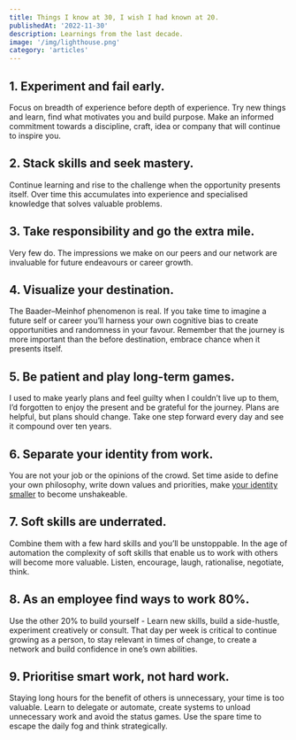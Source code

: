 ```yaml
---
title: Things I know at 30, I wish I had known at 20.
publishedAt: '2022-11-30'
description: Learnings from the last decade.
image: '/img/lighthouse.png'
category: 'articles'
---
```


## 1. Experiment and fail early.

Focus on breadth of experience before depth of experience. Try new things and learn, find what motivates you and build purpose. Make an informed commitment towards a discipline, craft, idea or company that will continue to inspire you.

## 2. Stack skills and seek mastery.

Continue learning and rise to the challenge when the opportunity presents itself. Over time this accumulates into experience and specialised knowledge that solves valuable problems.

## 3. Take responsibility and go the extra mile.

Very few do. The impressions we make on our peers and our network are invaluable for future endeavours or career growth.

## 4. Visualize your destination.

The Baader–Meinhof phenomenon is real. If you take time to imagine a future self or career you’ll harness your own cognitive bias to create opportunities and randomness in your favour. Remember that the journey is more important than the before destination, embrace chance when it presents itself.

## 5. Be patient and play long-term games.

I used to make yearly plans and feel guilty when I couldn’t live up to them, I’d forgotten to enjoy the present and be grateful for the journey. Plans are helpful, but plans should change. Take one step forward every day and see it compound over ten years.

## 6. Separate your identity from work.

You are not your job or the opinions of the crowd. Set time aside to define your own philosophy, write down values and priorities, make <a href="http://www.paulgraham.com/identity.html">your identity smaller</a> to become unshakeable.

## 7. Soft skills are underrated.

Combine them with a few hard skills and you’ll be unstoppable. In the age of automation the complexity of soft skills that enable us to work with others will become more valuable. Listen, encourage, laugh, rationalise, negotiate, think.

## 8. As an employee find ways to work 80%.

Use the other 20% to build yourself - Learn new skills, build a side-hustle, experiment creatively or consult. That day per week is critical to continue growing as a person, to stay relevant in times of change, to create a network and build confidence in one’s own abilities.

## 9. Prioritise smart work, not hard work.

Staying long hours for the benefit of others is unnecessary, your time is too valuable. Learn to delegate or automate, create systems to unload unnecessary work and avoid the status games. Use the spare time to escape the daily fog and think strategically.
